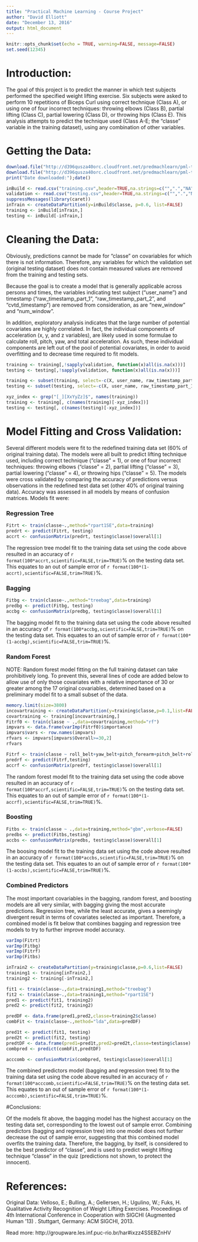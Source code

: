 ```yaml
---
title: "Practical Machine Learning - Course Project"
author: "David Elliott"
date: "December 13, 2016"
output: html_document
---
```


```r
knitr::opts_chunk$set(echo = TRUE, warning=FALSE, message=FALSE)
set.seed(12345)
```

# Introduction:

The goal of this project is to predict the manner in which test subjects performed the specified weight lifting exercise. Six subjects were asked to perform 10 repetitions of Biceps Curl using correct technique (Class A), or using one of four incorrect techniques: throwing elbows (Class B), partial lifting (Class C), partial lowering (Class D), or throwing hips (Class E). This analysis attempts to predict the technique used (Class A-E; the "classe" variable in the training dataset), using any combination of other variables.

# Getting the Data:

```r
download.file("http://d396qusza40orc.cloudfront.net/predmachlearn/pml-training.csv", destfile = paste0(getwd(), "/", "training.csv"))
download.file("http://d396qusza40orc.cloudfront.net/predmachlearn/pml-testing.csv", destfile = paste0(getwd(), "/", "testing.csv"))
print("Date downloaded:");date()

inBuild <- read.csv("training.csv",header=TRUE,na.strings=c("",".","NA"))
validation <- read.csv("testing.csv",header=TRUE,na.strings=c("",".","NA"))
suppressMessages(library(caret))
inTrain <- createDataPartition(y=inBuild$classe, p=0.6, list=FALSE)
training <- inBuild[inTrain,]
testing <- inBuild[-inTrain,]
```

# Cleaning the Data:

Obviously, predictions cannot be made for "classe" on covariables for which there is not information. Therefore, any variables for which the validation set (original testing dataset) does not contain measured values are removed from the training and testing sets.

Because the goal is to create a model that is generally applicable across persons and times, the variables indicating test subject ("user_name") and timestamp ("raw_timestamp_part_1", "raw_timestamp_part_2", and "cvtd_timestamp
") are removed from consideration, as are "new_window" and "num_window". 

In addition, exploratory analysis indicates that the large number of potential covariates are highly correlated. In fact, the individual components of acceleration (x, y, and z variables), are likely used in some formulae to calculate roll, pitch, yaw, and total acceleration. As such, these individual components are left out of the pool of potential covariates, in order to avoid overfitting and to decrease time required to fit models.

```r
training <- training[,!sapply(validation, function(x)all(is.na(x)))]
testing <- testing[,!sapply(validation, function(x)all(is.na(x)))]

training <- subset(training, select=-c(X, user_name, raw_timestamp_part_1, raw_timestamp_part_2, cvtd_timestamp, new_window, num_window))
testing <- subset(testing, select=-c(X, user_name, raw_timestamp_part_1, raw_timestamp_part_2, cvtd_timestamp, new_window, num_window))

xyz_index <- grep("[_][XxYyZz]$", names(training))
training <- training[, c(names(training)[-xyz_index])]
testing <- testing[, c(names(testing)[-xyz_index])]
```

# Model Fitting and Cross Validation:

Several different models were fit to the redefined training data set (60% of original training data). The models were all built to predict lifting technique used, including correct technique ("classe" = 1), or one of four incorrect techniques: throwing elbows ("classe" =  2), partial lifting ("classe" =  3), partial lowering ("classe" =  4), or throwing hips ("classe" =  5). The models were cross validated by comparing the accuracy of predictions versus observations in the redefined test data set (other 40% of original training data). Accuracy was assessed in all models by means of confusion matrices. Models fit were:

### Regression Tree
```r
Fitrt <- train(classe~.,method="rpart1SE",data=training)
predrt <- predict(Fitrt, testing)
accrt <- confusionMatrix(predrt, testing$classe)$overall[1]
```
The regression tree model fit to the training data set using the code above resulted in an accuracy of `r format(100*accrt,scientific=FALSE,trim=TRUE)`% on the testing data set. This equates to an out of sample error of `r format(100*(1-accrt),scientific=FALSE,trim=TRUE)`%.

### Bagging
```r
Fitbg <- train(classe~.,method="treebag",data=training)
predbg <- predict(Fitbg, testing)
accbg <- confusionMatrix(predbg, testing$classe)$overall[1]
```
The bagging model fit to the training data set using the code above resulted in an accuracy of `r format(100*accbg,scientific=FALSE,trim=TRUE)`% on the testing data set. This equates to an out of sample error of `r format(100*(1-accbg),scientific=FALSE,trim=TRUE)`%.

### Random Forest

NOTE: Random forest model fitting on the full training dataset can take prohibitively long. To prevent this, several lines of code are added below to allow use of only those covariates with a relative importance of 30 or greater among the 17 original covariables, determined based on a preliminary model fit to a small subset of the data.
```r
memory.limit(size=3800)
incovartraining <- createDataPartition(y=training$classe,p=0.1,list=FALSE)
covartraining <- training[incovartraining,]
Fitrf0 <- train(classe ~ .,data=covartraining,method="rf")
impvars <- data.frame(varImp(Fitrf0)$importance)
impvars$vars <- row.names(impvars)
rfvars <- impvars[impvars$Overall>=30,2]
rfvars

Fitrf <- train(classe ~ roll_belt+yaw_belt+pitch_forearm+pitch_belt+roll_dumbbell+roll_forearm+yaw_dumbbell,data=training,method="rf")
predrf <- predict(Fitrf,testing)
accrf <- confusionMatrix(predrf, testing$classe)$overall[1]
```
The random forest model fit to the training data set using the code above resulted in an accuracy of `r format(100*accrf,scientific=FALSE,trim=TRUE)`% on the testing data set. This equates to an out of sample error of `r format(100*(1-accrf),scientific=FALSE,trim=TRUE)`%.

### Boosting
```r
Fitbs <- train(classe ~ .,data=training,method="gbm",verbose=FALSE)
predbs <- predict(Fitbs,testing)
accbs <- confusionMatrix(predbs, testing$classe)$overall[1]
```
The boosing model fit to the training data set using the code above resulted in an accuracy of `r format(100*accbs,scientific=FALSE,trim=TRUE)`% on the testing data set. This equates to an out of sample error of `r format(100*(1-accbs),scientific=FALSE,trim=TRUE)`%.

### Combined Predictors

The most important covariables in the bagging, random forest, and boosting models are all very similar, with bagging giving the most accurate predictions. Regression tree, while the least accurate, gives a seemingly divergent result in terms of covariates selected as important. Therefore, a combined model is fit below that combines bagging and regression tree models to try to further improve model accuracy.

```r
varImp(Fitrt)
varImp(Fitbg)
varImp(Fitrf)
varImp(Fitbs)

inTrain2 <- createDataPartition(y=training$classe,p=0.6,list=FALSE)
training1 <- training[inTrain2,]
training2 <- training[-inTrain2,]

fit1 <- train(classe~.,data=training1,method="treebag")
fit2 <- train(classe~.,data=training1,method="rpart1SE")
pred1 <- predict(fit1, training2)
pred2 <- predict(fit2, training2)

predDF <- data.frame(pred1,pred2,classe=training2$classe)
combFit <- train(classe~.,method="lda",data=predDF)

pred1t <- predict(fit1, testing)
pred2t <- predict(fit2, testing)
predtDF <- data.frame(pred1=pred1t,pred2=pred2t,classe=testing$classe)
combpred <- predict(combFit,predtDF)

acccomb <- confusionMatrix(combpred, testing$classe)$overall[1]
```
The combined predictors model (bagging and regression tree) fit to the training data set using the code above resulted in an accuracy of `r format(100*acccomb,scientific=FALSE,trim=TRUE)`% on the testing data set. This equates to an out of sample error of `r format(100*(1-acccomb),scientific=FALSE,trim=TRUE)`%.

#Conclusions:

Of the models fit above, the bagging model has the highest accuracy on the testing data set, corresponding to the lowest out of sample error. Combining predictors (bagging and regression tree) into one model does not further decrease the out of sample error, suggesting that this combined model overfits the training data. Therefore, the bagging, by itself, is considered to be the best predictor of "classe", and is used to predict weight lifting technique "classe" in the quiz (predictions not shown, to protect the innocent).

# References:

Original Data: Velloso, E.; Bulling, A.; Gellersen, H.; Ugulino, W.; Fuks, H. Qualitative Activity Recognition of Weight Lifting Exercises. Proceedings of 4th International Conference in Cooperation with SIGCHI (Augmented Human '13) . Stuttgart, Germany: ACM SIGCHI, 2013.

Read more: http://groupware.les.inf.puc-rio.br/har#ixzz4SSEBZnHV
